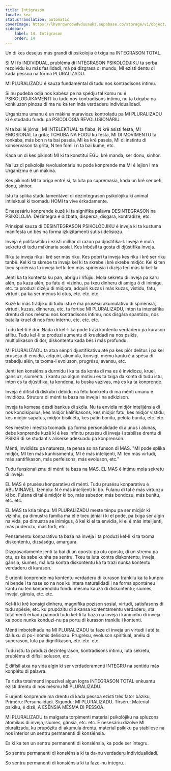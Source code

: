 ```yaml
---
title: Intigrason
locale: kea
statusTranslation: automatic
coverImage: https://lhvmrqwrcowdvduuaukz.supabase.co/storage/v1/object/public/strapi-uploads/small_cover-educacion-fundamental.webp-2d51a7828a2b1309555be27f7e2a61a0.webp
sidebar:
    label: 14. Intigrason
    order: 14
---
```

Un di kes desejus más grandi di psikolojia é txiga na INTEGRASON TOTAL.

Si MI fó INDIVIDUAL, prubléma di INTEGRASON PSIKOLÓDJIKU ta serba rezolvidu ku más fasilidadi, má pa dizgrasa di mundu, MI ezisti dentu di kada pessoa na forma PLURALIZADU.

MI PLURALIZADU é kauza fundaméntal di tudu nos kontradisons íntimu.

Si nu pudeba odja nos kabésa pé na spédju tal komu nu é PSIKOLODJIKAMENTI ku tudu nos kontradisons íntimu, nu ta txigaba na konkluzon pinozu di ma nu ka ten inda verdaderu individualidadi.

Urganizmu umanu é un mákina maraviozu kontroladu pa MI PLURALIZADU ki é studadu fundu pa PSICOLOGIA REVOLUSIONÁRIU.

N ta bai lê jórnal, MI INTELEKTUAL ta flaba; N krê asisti festa, MI EMOSIONAL ta grita; TCHUBA NA FOGU ku festa, MI DI MOVIMENTU ta ronkaba, más bon n ta bai paseia, MI ka krê paseia, MI di instintu di konservason ta grita, N ten fomi i n ta bai kume, etc.

Kada un di kes pikinoti MI ki ta konstitui EGU, krê manda, ser donu, sinhor.

Na luz di psikolojia revolusionáriu nu pode konprende ma MI é lejion i ma Urganizmu é un mákina.

Kes pikinoti MI ta briga entré si, ta luta pa supremasia, kada un krê ser xefi, donu, sinhor.

Istu ta splika stadu lamentável di dezintegrason psikolójiku ki animal intilektual ki txomadu HOMI ta vive érkadamente.

É nesesáriu konprende kuzê ki ta signifika palavra DESINTEGRASON na PSIKOLOJIA. Dezintegra é dizbata, dispersa, disgara, kontradize, etc.

Prinsipal kauza di DESINTEGRASON PSIKOLÓDJIKU é inveja ki ta kustuma manifesta un bés na forma izkizitamenti sutis i delisiozu.

Inveja é polifasétiku i ezisti milhar di razon pa djústifika-l. Inveja é mola sekretu di tudu mákinaria sosial. Kes Inbésil ta gosta di djústifika inveja.

Riku ta inveja riku i krê ser más riku. Kes pobri ta inveja kes riku i krê ser riku tanbê. Kel ki ta skrebe ta inveja kel ki ta skrebe i krê skrebe midjór. Kel ki ten txeu spiriénsia ta inveja kel ki ten más spiriénsia i dizéja ten más ki kel-la.

Jenti ka ta kontenta ku pan, abrigu i rifújiu. Mola sekretu di inveja pa karu alén, pa kaza alén, pa fatu di vizinhu, pa txeu dinheru di amigu ô di inimigu, etc. ta produzi dizéju di midjora, adquiri kuzas i más kuzas, vistidu, fatu, virtudi, pa ka ser ménus ki otus, etc. etc. etc.

Kuzê ki más trádjiku di tudu istu é ma prusésu akumulativu di spiriénsia, virtudi, kuzas, dinherus, etc. ta fortise MI PLURALIZADU, inton ta intensifika drentu di nos mésmu nos kontradisons íntimu, nos disgára spantózu, nos batalla kruel di nos fóru internu, etc. etc. etc.

Tudu kel-li é dor. Nada di kel-li ka pode trazi kontentu verdaderu pa kurason aflitu. Tudu kel-li ta produzi aumentu di krueldadi na nos psikis, multiplikason di dor, diskontentu kada bés i más profundu.

MI PLURALIZADU ta atxa sénpri djustifikativu até pa kes piór delitus i pa kel prusésu di envidia, adquiri, akumula, konsigi, mému kantu é a spésa di trabadju alén, ta txoma-l evoluson, prugrésu, avansu, etc.

Jenti ten konsiénsia durmídu i ka ta da konta di ma es é invidiozu, kruel, gansiuz, siumentu, i kantu pa algun motivu es ta txiga da konta di tudu istu, inton es ta djústifika, ta kondena, ta buska vazivas, má es ka ta konprende.

Inveja é difísil di diskubri debidu na fétu konkretu di ma ménti umanu é invidiózu. Strutura di ménti ta baza na inveja i na adkizison.

Inveja ta komesa désdi bankus di skóla. Nu ta envidia midjór intelijénsia di nos kondisípulus, kes midjór kalifikasons, kes midjór fatu, kes midjór vistidu, kes midjór sapatus, midjór bisikléta, kes patin bonitu, pelota bunita, etc. etc.

Kes mestre i mestra txomadu pa forma personalidade di alunus i alunas, debe konprende kuzê ki é kes infinitu prusésu di inveja i stabilise drentu di PSIKIS di se studantis aliserse adekuadu pa konprensôn.

Ménti, invidiózu pa natureza, ta pensa so na funson di MAS. "MI pode splika midjór, MI ten más kunhisimentu, MI é más intelijenti, MI ten más virtudi, más santifikason, más perfeisons, más evoluson, etc."

Tudu funsionalizmu di ménti ta baza na MAS. EL MAS é íntimu mola sekretu di inveja.

EL MAS é prusésu konparativu di ménti. Tudu prusésu konparativu é ABUMINÁVEL. Izénplu: N é más intelijenti ki bo. Fulanu di tal é más virtuozu ki bo. Fulana di tal é midjór ki bo, más sabedor, más bondozu, más bunitu, etc. etc.

EL MAS ta kria ténpu. MI PLURALIZADU meste ténpu pa ser midjór ki vizinhu, pa dimustra família ma el é txeu jénial i ki el pode, pa txiga ser algin na vida, pa dimustra se inimigus, ô kel ki el ta envidia, ki el é más intelijenti, más puderozu, más forti, etc.

Pensamentu konparativu ta baza na inveja i ta produzi kel-li ki ta txoma diskontentu, dizsáségu, amargura.

Dizgrasadamente jenti ta bai di un opostu pa otu opostu, di un stremu pa otu, es ka sabe kunha pa sentru. Txeu ta luta kontra diskontentu, inveja, gânsia, siumes, má luta kontra diskontentu ka ta trazi nunka kontentu verdaderu di kurason.

É urjenti konprende ma kontentu verdaderu di kurason trankilu ka ta kunpra ni bende i ta nase so na nos ku intera naturalidadi i na forma spontáneu kantu nu ten konprendidu fundu mésmu kauza di diskontentu; siumes, inveja, gânsia, etc. etc.

Kel-li ki krê konsigi dinheru, magnífika pozison sosial, virtudi, satisfasons di tudu spésie, etc. ku prupózitu di alkansa kontentamentu verdaderu, sta totalmenti érkadu pamodi tudu kel-li ta baza na inveja i kanminhu di inveja ka pode nunka konduzi-nu pa portu di kurason trankilu i kontenti.

Ménti imbotelhadu na MI PLURALIZADU ta faze di inveja un virtudi i até ta da luxu di po-l nómis delisiozu. Prugrésu, evoluson spiritiual, anélu di superason, luta pa dignifikason, etc. etc. etc.

Tudu istu ta produzi dezintegrason, kontradisons íntimu, luta sekretu, prubléma di difísil soluson, etc.

É difísil atxa na vida algin ki ser verdaderamenti INTEGRU na sentidu más konplétu di palavra.

Ta rizlta totalmenti inpuzível algun logra INTEGRASON TOTAL enkuantu ezisti drentu di nos mésmu MI PLURALIZADU.

É urjenti konprende ma drentu di kada pessoa ezisti três fator báziku, Priméru: Persunalidadi. Sigundu: MI PLURALIZADU. Tirséru: Material psikiku, é dizê, A ESÊNSIA MÉSMA DI PESSOA.

MI PLURALIZADU ta malgasta torpimenti material psikolójiku na spluzons átomikus di inveja, siumes, gânsia, etc. etc. É nesesáriu dizolve MI pluralizadu, ku prupózitu di akumula drentu, material psikiku pa stabilese na nos interior un sentru permanenti di konsiénsia.

Es ki ka ten un sentru permanenti di konsiénsia, ka pode ser íntegru.

So sentru permanenti di konsiénsia ki ta da-nu verdaderu individualidadi.

So sentru permanenti di konsiénsia ki ta faze-nu íntegru.


